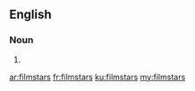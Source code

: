 ==English==

===Noun===
{{head|en|noun plural form}}

# {{plural of|filmstar|lang=en}}

[[ar:filmstars]]
[[fr:filmstars]]
[[ku:filmstars]]
[[my:filmstars]]